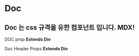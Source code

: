 
# Doc

## Doc 는 css 규격을 유한 컴포넌트 입니다. **MDX**!

DOC prop **Extends Div**

<Props of={Doc} />

Doc Header Props **Extends Div**

<Props of={DocHeader} />
